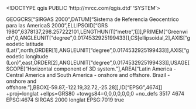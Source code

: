 <!DOCTYPE qgis PUBLIC 'http://mrcc.com/qgis.dtd' 'SYSTEM'>
<qgis version="3.28.0-Firenze">
  <identifier></identifier>
  <parentidentifier></parentidentifier>
  <language></language>
  <type></type>
  <title></title>
  <abstract></abstract>
  <contact>
    <name></name>
    <organization></organization>
    <position></position>
    <voice></voice>
    <fax></fax>
    <email></email>
    <role></role>
  </contact>
  <links/>
  <fees></fees>
  <encoding></encoding>
  <crs>
    <spatialrefsys nativeFormat="Wkt">
      <wkt>GEOGCRS["SIRGAS 2000",DATUM["Sistema de Referencia Geocentrico para las AmericaS 2000",ELLIPSOID["GRS 1980",6378137,298.257222101,LENGTHUNIT["metre",1]]],PRIMEM["Greenwich",0,ANGLEUNIT["degree",0.0174532925199433]],CS[ellipsoidal,2],AXIS["geodetic latitude (Lat)",north,ORDER[1],ANGLEUNIT["degree",0.0174532925199433]],AXIS["geodetic longitude (Lon)",east,ORDER[2],ANGLEUNIT["degree",0.0174532925199433]],USAGE[SCOPE["Horizontal component of 3D system."],AREA["Latin America - Central America and South America - onshore and offshore. Brazil - onshore and offshore."],BBOX[-59.87,-122.19,32.72,-25.28]],ID["EPSG",4674]]</wkt>
      <proj4>+proj=longlat +ellps=GRS80 +towgs84=0,0,0,0,0,0,0 +no_defs</proj4>
      <srsid>3517</srsid>
      <srid>4674</srid>
      <authid>EPSG:4674</authid>
      <description>SIRGAS 2000</description>
      <projectionacronym>longlat</projectionacronym>
      <ellipsoidacronym>EPSG:7019</ellipsoidacronym>
      <geographicflag>true</geographicflag>
    </spatialrefsys>
  </crs>
  <extent>
    <spatial minz="0" miny="0" dimensions="2" minx="0" crs="EPSG:4674" maxx="0" maxz="0" maxy="0"/>
    <temporal>
      <period>
        <start></start>
        <end></end>
      </period>
    </temporal>
  </extent>
</qgis>
